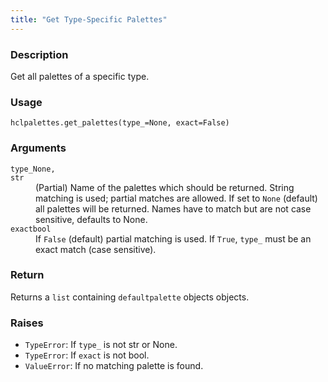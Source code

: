 ```yaml
---
title: "Get Type-Specific Palettes"
---
```


### Description

Get all palettes of a specific type.

### Usage

<pre><code class='language-python'>hclpalettes.get_palettes(type_=None, exact=False)</code></pre>

### Arguments

<dl class="pyp-list param-list">
  <dt style = "white-space: nowrap; font-family: monospace; vertical-align: top">
   <code id="colorspace.palettes.hclpalettes.get_palettes:type_">type_</code><code class="argument-class">None, str</code>
  </dt>
 <dd>(Partial) Name of the palettes which should be returned.
String matching is used; partial matches are allowed.
If set to `None` (default) all palettes will be returned. Names
have to match but are not case sensitive, defaults to None.</dd>
  <dt style = "white-space: nowrap; font-family: monospace; vertical-align: top">
   <code id="colorspace.palettes.hclpalettes.get_palettes:exact">exact</code><code class="argument-class">bool</code>
  </dt>
 <dd>If `False` (default) partial matching is used. If `True`,
`type_` must be an exact match (case sensitive).</dd>
</dl>

### Return

Returns a `list` containing `defaultpalette` objects objects.

### Raises

<ul class="python-raises">
<li><code class="text-warning">TypeError</code>: If `type_` is not str or None.
<li><code class="text-warning">TypeError</code>: If `exact` is not bool.
<li><code class="text-warning">ValueError</code>: If no matching palette is found.
</ul>


